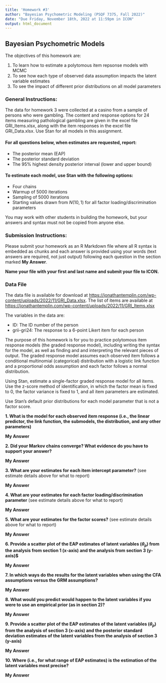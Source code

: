 ```yaml
---
title: 'Homework #3'
author: "Bayesian Psychometric Modeling (PSQF 7375, Fall 2022)"
date: "Due Friday, November 18th, 2022 at 11:59pm in ICON"
output: html_document
---
```


## Bayesian Psychometric Models

The objectives of this homework are:

1. To learn how to estimate a polytomous item repsonse models with MCMC
2. To see how each type of observed data assumption impacts the latent variable estimates
3. To see the impact of different prior distributions on all model parameters

### General Instructions:

The data for homework 3 were collected at a casino from a sample of persons who were gambling. The content and response options for 24 items measuring pathological gambling are given in the excel file GRI_Items.xlsx, along with the item responses in the excel file GRI_Data.xlsx. Use Stan for all models in this assignment. 

#### For all questions below, when estimates are requested, report:

* The posterior mean (EAP) 
* The posterior standard deviation 
* The 95% highest density posterior interval (lower and upper bound)

#### To estimate each model, use Stan with the following options: 

* Four chains
* Warmup of 5000 iterations
* Sampling of 5000 iterations
* Starting values drawn from $N(10,1)$ for all factor loading/discrimination parameters 

You may work with other students in building the homework, but your answers and syntax must not be copied from anyone else.

### Submission Instructions:

Please submit your homework as an R Markdown file where all R syntax is embedded as chunks and each answer is provided using your words (text answers are required, not just output) following each question in the section marked **My Answer**. 

**Name your file with your first and last name and submit your file to ICON.**

### Data File

The data file is available for download at [https://jonathantemplin.com/wp-content/uploads/2022/11/GRI_Data.xlsx](https://jonathantemplin.com/wp-content/uploads/2022/11/GRI_Data.xlsx). The list of items are available at [https://jonathantemplin.com/wp-content/uploads/2022/11/GRI_Items.xlsx](https://jonathantemplin.com/wp-content/uploads/2022/11/GRI_Items.xlsx)

The variables in the data are:

* ID: The ID number of the person
* grii-gri24: The response to a 6-point Likert item for each person

The purpose of this homework is for you to practice polytomous item response models (the graded response model), including writing the syntax for the model, as well as finding and and interpreting the relevant pieces of output. The graded response model assumes each observed item follows a conditional multinomial (categorical) distribution with a logistic link function and a proportional odds assumption and each factor follows a normal distribution.

Using Stan, estimate a single-factor graded response model for all items. Use the z-score method of identification, in which the factor mean is fixed to 0, the factor variance is fixed to 1, and all item parameters are estimated. 

Use Stan's default prior distributions for each model parameter that is not a factor score.

**1. What is the model for each observed item response (i.e., the linear predictor, the link function, the submodels, the distribution, and any other parameters) **

**My Answer**

**2. Did your Markov chains converge? What evidence do you have to support your answer?**

**My Answer**

**3. What are your estimates for each item intercept parameter?** (see estimate details above for what to report)

**My Answer**

**4. What are your estimates for each factor loading/discrimination parameter** (see estimate details above for what to report)

**My Answer**

**5. What are your estimates for the factor scores?** (see estimate details above for what to report)

**My Answer**

**6. Provide a scatter plot of the EAP estimates of latent variables ($\theta_p$) from the analysis from section 1 (x-axis) and the analysis from section 3 (y-axis)$**

**My Answer**

**7. In which ways do the results for the latent variables when using the CFA assumptions versus the GRM assumptions?** 

**My Answer**

**8. What would you predict would happen to the latent variables if you were to use an empirical prior (as in section 2)?** 

**My Answer**

**9. Provide a scatter plot of the EAP estimates of the latent variables ($\theta_p$) from the analysis of section 3 (x-axis) and the posterior standard deviation estimates of the latent variables from the analysis of section 3 (y-axis)** 

**My Answer**

**10. Where (i.e., for what range of EAP estimates) is the estimation of the latent variables most precise?** 

**My Answer**

